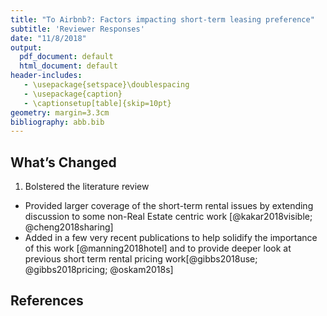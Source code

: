 ```yaml
---
title: "To Airbnb?: Factors impacting short-term leasing preference"
subtitle: 'Reviewer Responses'
date: "11/8/2018"
output:
  pdf_document: default
  html_document: default
header-includes: 
   - \usepackage{setspace}\doublespacing
   - \usepackage{caption}
   - \captionsetup[table]{skip=10pt}
geometry: margin=3.3cm
bibliography: abb.bib
---
```


## What's Changed

1. Bolstered the literature review
* Provided larger coverage of the short-term rental issues by extending discussion to some non-Real Estate centric work [@kakar2018visible; @cheng2018sharing]
* Added in a few very recent publications to help solidify the importance of this work [@manning2018hotel] and to provide deeper look at previous short term rental pricing work[@gibbs2018use; @gibbs2018pricing; @oskam2018s]

## References